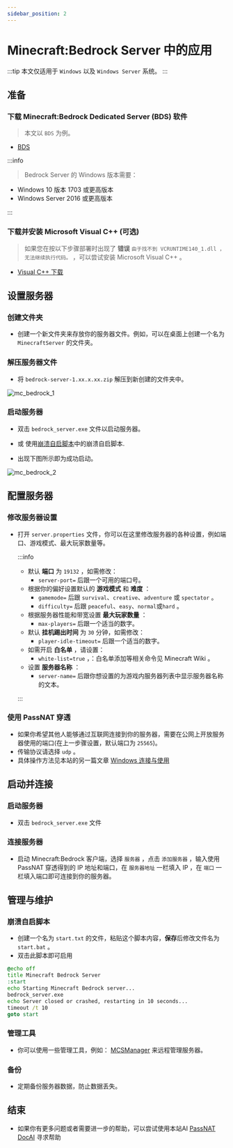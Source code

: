 ```yaml
---
sidebar_position: 2
---
```



# Minecraft:Bedrock Server 中的应用

:::tip
本文仅适用于 `Windows` 以及 `Windows Server` 系统。
:::

## 准备

### 下载 Minecraft:Bedrock Dedicated Server (BDS) 软件

> 本文以 `BDS` 为例。

- [BDS](https://www.minecraft.net/zh-hans/download/server/bedrock)

:::info

> Bedrock Server 的 Windows 版本需要：

- Windows 10 版本 1703 或更高版本
- Windows Server 2016 或更高版本

:::

### 下载并安装 Microsoft Visual C++ (可选)

> 如果您在按以下步骤部署时出现了 **错误** `由于找不到 VCRUNTIME140_1.dll ，无法继续执行代码。` ，可以尝试安装 Microsoft Visual C++ 。

- [Visual C++ 下载](https://learn.microsoft.com/zh-cn/cpp/windows/latest-supported-vc-redist)

## 设置服务器

### 创建文件夹

- 创建一个新文件夹来存放你的服务器文件。例如，可以在桌面上创建一个名为 `MinecraftServer` 的文件夹。

### 解压服务器文件

- 将 `bedrock-server-1.xx.x.xx.zip` 解压到新创建的文件夹中。

<img src={mc_bedrock_1} alt="mc_bedrock_1" />

### 启动服务器

- 双击 `bedrock_server.exe` 文件以启动服务器。
- 或 使用[崩溃自启脚本](#崩溃自启脚本)中的崩溃自启脚本.

- 出现下图所示即为成功启动。

<img src={mc_bedrock_2} alt="mc_bedrock_2" />

## 配置服务器

### 修改服务器设置

- 打开 `server.properties` 文件，你可以在这里修改服务器的各种设置，例如端口、游戏模式、最大玩家数量等。

  :::info

  - 默认 **端口** 为 `19132` ，如需修改：
    - `server-port=` 后跟一个可用的端口号。
  - 根据你的偏好设置默认的 **游戏模式** 和 **难度** ：
    - `gamemode=` 后跟 `survival`、`creative`、`adventure` 或 `spectator` 。
    - `difficulty=` 后跟 `peaceful`、`easy`、`normal`或`hard` 。
  - 根据服务器性能和带宽设置 **最大玩家数量** ：
    - `max-players=` 后跟一个适当的数字。
  - 默认 **挂机踢出时间** 为 `30` 分钟，如需修改：
    - `player-idle-timeout=` 后跟一个适当的数字。
  - 如需开启 **白名单** ，请设置：
    - `white-list=true` ，：白名单添加等相关命令见 Minecraft Wiki 。
  - 设置 **服务器名称** ：
    - `server-name=` 后跟你想设置的为游戏内服务器列表中显示服务器名称的文本。

  :::

### 使用 PassNAT 穿透

- 如果你希望其他人能够通过互联网连接到你的服务器，需要在公网上开放服务器使用的端口(在上一步骤设置，默认端口为 `25565`)。
- 传输协议请选择 `udp` 。
- 具体操作方法见本站的另一篇文章 [Windows 连接与使用](../../connection/windows)

## 启动并连接

### 启动服务器

- 双击 `bedrock_server.exe` 文件

### 连接服务器

- 启动 Minecraft:Bedrock 客户端，选择 `服务器` ，点击 `添加服务器` ，输入使用 PassNAT 穿透得到的 IP 地址和端口，在 `服务器地址` 一栏填入 IP ，在 `端口` 一栏填入端口即可连接到你的服务器。

## 管理与维护

### 崩溃自启脚本

- 创建一个名为 `start.txt` 的文件，粘贴这个脚本内容，**保存**后修改文件名为 `start.bat` 。
- 双击此脚本即可启用

```cmd
@echo off
title Minecraft Bedrock Server
:start
echo Starting Minecraft Bedrock server...
bedrock_server.exe
echo Server closed or crashed, restarting in 10 seconds...
timeout /t 10
goto start
```

### 管理工具

- 你可以使用一些管理工具，例如： [MCSManager](https://github.com/MCSManager/MCSManager) 来远程管理服务器。

### 备份

- 定期备份服务器数据，防止数据丢失。

## 结束

- 如果你有更多问题或者需要进一步的帮助，可以尝试使用本站AI [PassNAT DocAI](/aipage) 寻求帮助

